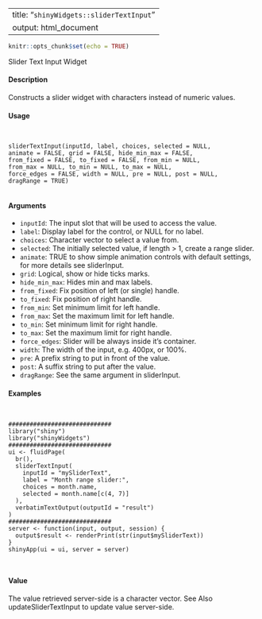 
---
title: "``shinyWidgets::sliderTextInput``"
output: html_document
---

```r
knitr::opts_chunk$set(echo = TRUE)
```


Slider Text Input Widget

#### Description

Constructs a slider widget with characters instead of numeric values.

#### Usage
<pre><code>

sliderTextInput(inputId, label, choices, selected = NULL,
animate = FALSE, grid = FALSE, hide_min_max = FALSE,
from_fixed = FALSE, to_fixed = FALSE, from_min = NULL,
from_max = NULL, to_min = NULL, to_max = NULL,
force_edges = FALSE, width = NULL, pre = NULL, post = NULL,
dragRange = TRUE)

</code></pre>
#### Arguments

* ``inputId``:   The input slot that will be used to access the value.
* ``label``:  Display label for the control, or NULL for no label.
* ``choices``: Character vector to select a value from.
* ``selected``:  The initially selected value, if length > 1, create a range slider.
* ``animate``: TRUE to show simple animation controls with default settings, for more details see sliderInput.
* ``grid``: Logical, show or hide ticks marks.
* ``hide_min_max``:  Hides min and max labels.
* ``from_fixed``: Fix position of left (or single) handle.
* ``to_fixed``: Fix position of right handle.
* ``from_min``:  Set minimum limit for left handle.
* ``from_max``:  Set the maximum limit for left handle.
* ``to_min``:   Set minimum limit for right handle.
* ``to_max``: Set the maximum limit for right handle.
* ``force_edges``: Slider will be always inside it’s container.
* `` width ``: The width of the input, e.g. 400px, or 100%.
* ``pre``: A prefix string to put in front of the value.
* ``post``: A suffix string to put after the value.
* ``dragRange``: See the same argument in sliderInput.



#### Examples
<pre><code>

#############################
library("shiny")
library("shinyWidgets")
#############################
ui <- fluidPage(
  br(),
  sliderTextInput(
    inputId = "mySliderText",
    label = "Month range slider:",
    choices = month.name,
    selected = month.name[c(4, 7)]
  ),
  verbatimTextOutput(outputId = "result")
)
#############################
server <- function(input, output, session) {
  output$result <- renderPrint(str(input$mySliderText))
}
shinyApp(ui = ui, server = server)


</code></pre>

#### Value

The value retrieved server-side is a character vector.
See Also
updateSliderTextInput to update value server-side.
